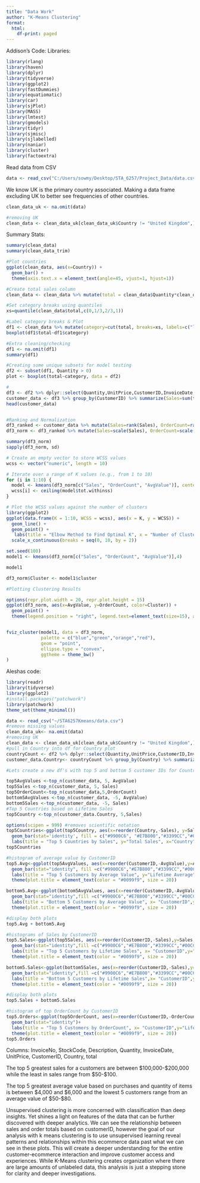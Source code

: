 ```yaml
---
title: "Data Work"
author: "K-Means Clustering"
format: 
  html:
    df-print: paged
---
```


Addison's Code: Libraries:

```r
library(rlang)
library(haven)
library(dplyr)
library(tidyverse)
library(ggplot2)
library(fastDummies)
library(equatiomatic)
library(car)
library(sjPlot)
library(MASS)
library(lmtest)
library(gmodels)
library(tidyr)
library(sjmisc)
library(sjlabelled)
library(naniar)
library(cluster)
library(factoextra)
```

Read data from CSV

```r
data <- read_csv("C:/Users/sowmy/Desktop/STA_6257/Project_Data/data.csv")

```

We know UK is the primary country associated. Making a data frame excluding UK to better see frequencies of other countries.

```r
clean_data_uk <- na.omit(data)

#removing UK
clean_data <- clean_data_uk[clean_data_uk$Country != "United Kingdom",]
```

Summary Stats:

```r
summary(clean_data)
summary(clean_data_trim)

#Plot countries
ggplot(clean_data, aes(x=Country)) +
  geom_bar() +
  theme(axis.text.x = element_text(angle=45, vjust=1, hjust=1))

#Create total sales column
clean_data <- clean_data %>% mutate(total = clean_data$Quantity*clean_data$UnitPrice)

#Set category breaks using quantiles
xs=quantile(clean_data$total,c(0,1/3,2/3,1))

#Label category breaks & Plot
df1 <- clean_data %>% mutate(category=cut(total, breaks=xs, labels=c("low","middle","high"),include.lowest = TRUE))
boxplot(df1$total~df1$category)

#Extra cleaning/checking
df1 <- na.omit(df1)
summary(df1)

#Creating some unique subsets for model testing
df2 <- subset(df1, Quantity > 0)
plot <- boxplot(total~category, data = df2)

#
df3 <- df2 %>% dplyr::select(Quantity,UnitPrice,CustomerID,InvoiceDate,total)
customer_data <- df3 %>% group_by(CustomerID) %>% summarize(Sales=sum(total), OrderCount=length(unique(InvoiceDate))) %>% mutate(AvgValue=Sales/OrderCount)
head(customer_data)


#Ranking and Normalization
df3_ranked <- customer_data %>% mutate(Sales=rank(Sales), OrderCount=rank(OrderCount, ties.method = "first"), AvgValue=rank(AvgValue))
df3_norm <- df3_ranked %>% mutate(Sales=scale(Sales), OrderCount=scale(OrderCount), AvgValue=scale(AvgValue))

summary(df3_norm)
sapply(df3_norm, sd)

# Create an empty vector to store WCSS values
wcss <- vector("numeric", length = 10)

# Iterate over a range of K values (e.g., from 1 to 10)
for (i in 1:10) {
  model <- kmeans(df3_norm[c("Sales", "OrderCount", "AvgValue")], centers = i, nstart = 10)
  wcss[i] <- ceiling(model$tot.withinss)
}

# Plot the WCSS values against the number of clusters
library(ggplot2)
ggplot(data.frame(K = 1:10, WCSS = wcss), aes(x = K, y = WCSS)) +
  geom_line() +
  geom_point() +
   labs(title = "Elbow Method to Find Optimal K", x = "Number of Clusters (K)", y = "Within-Cluster-Sum-of-Squares (WCSS)") +
  scale_x_continuous(breaks = seq(0, 10, by = 2))
```

```r
set.seed(100)
model1 <- kmeans(df3_norm[c("Sales", "OrderCount", "AvgValue")],4)

model1

df3_norm$Cluster <- model1$cluster
```

```r
#Plotting Clustering Results

options(repr.plot.width = 20, repr.plot.height = 15)
ggplot(df3_norm, aes(x=AvgValue, y=OrderCount, color=Cluster)) + 
  geom_point() + 
  theme(legend.position = "right", legend.text=element_text(size=15), axis.title = element_text(size = 10))


fviz_cluster(model1, data = df3_norm,
             palette = c("blue","green","orange","red"),
             geom = "point",
             ellipse.type = "convex",
             ggtheme = theme_bw()
)
```

Aleshas code:

```r
library(readr)
library(tidyverse)
library(ggplot2)
#install.packages("patchwork")
library(patchwork)
theme_set(theme_minimal())

data <- read_csv("~/STA6257Kmeans/data.csv")
#remove missing values
clean_data_uk<- na.omit(data)
#removing UK
clean_data <- clean_data_uk[clean_data_uk$Country != "United Kingdom",]
#pull in Country into df for Country plot
countryCount <- df2 %>% dplyr::select(Quantity,UnitPrice,CustomerID,InvoiceDate,total,Country)
customer_data.Country<- countryCount %>% group_by(Country) %>% summarize(Sales=sum(total))

#Lets create a new df's with top 5 and bottom 5 customer IDs for Country, Sales, OrderCount, and AvgValue, they may not be all be the same

top5AvgValues <-top_n(customer_data, 5, AvgValue)
top5Sales <-top_n(customer_data, 5, Sales)
top5OrderCount<-top_n(customer_data,5,OrderCount)
bottom5AvgValues <-top_n(customer_data, -5, AvgValue)
bottom5Sales <-top_n(customer_data, -5, Sales)
#Top 5 Countries based on Lifetime Sales
top5Country <-top_n(customer_data.Country, 5,Sales)

options(scipen = 999) #removes scientific notation
top5Countries<-ggplot(top5Country, aes(x=reorder(Country,-Sales), y=Sales)) + 
  geom_bar(stat='identity', fill = c("#9900C6", "#E7B800","#3399CC","#00CC66","#FF99FF"))+
  labs(title = "Top 5 Countries by Sales", y="Total Sales", x="Country")
top5Countries

#histogram of average value by CustomerID
top5.Avg<-ggplot(top5AvgValues, aes(x=reorder(CustomerID,-AvgValue),y=AvgValue, fill=CustomerID))+ 
  geom_bar(stat="identity", fill =c("#9900C6","#E7B800","#3399CC","#00CC66","#FF99FF"))+
  labs(title = "Top 5 Customers by Average Value", y="Lifetime Average", x="CustomerID")+
  theme(plot.title = element_text(color = "#0099f9", size = 20))

bottom5.Avg<-ggplot(bottom5AvgValues, aes(x=reorder(CustomerID,-AvgValue),y=AvgValue, fill=CustomerID))+ 
  geom_bar(stat="identity",fill =c("#9900C6","#E7B800","#3399CC","#00CC66","#FF99FF"))+
  labs(title = "Bottom 5 Customers by Average Value", x= "CustomerID",y="Average Total Value Spent")+
  theme(plot.title = element_text(color = "#0099f9", size = 20))

#display both plots
top5.Avg + bottom5.Avg

#histograms of Sales by CustomerID
top5.Sales<-ggplot(top5Sales, aes(x=reorder(CustomerID,-Sales),y=Sales, fill=CustomerID))+ 
  geom_bar(stat="identity",fill =c("#9900C6","#E7B800","#3399CC","#00CC66","#FF99FF"))+
  labs(title = "Top 5 Customers by Lifetime Sales", x= "CustomerID",y="Lifetime Customer Sales")+
  theme(plot.title = element_text(color = "#0099f9", size = 20))

bottom5.Sales<-ggplot(bottom5Sales, aes(x=reorder(CustomerID,-Sales),y=Sales, fill=CustomerID))+
  geom_bar(stat="identity",fill =c("#9900C6","#E7B800","#3399CC","#00CC66","#FF99FF"))+
  labs(title = "Bottom 5 Customers by Lifetime Sales",x= "CustomerID",y="Total Sales")+
  theme(plot.title = element_text(color = "#0099f9", size = 20))

#display both plots 
top5.Sales + bottom5.Sales

#histogram of top OrderCount by CustomerID
top5.Orders<-ggplot(top5OrderCount, aes(x=reorder(CustomerID,-OrderCount),y=OrderCount, fill=CustomerID))+ 
  geom_bar(stat="identity")+
  labs(title = "Top 5 Customers by OrderCount", x= "CustomerID",y="Lifetime Order Totals")+
  theme(plot.title = element_text(color = "#0099f9", size = 20))
top5.Orders

```

Columns: InvoiceNo, StockCode, Description, Quantity, InvoiceDate, UnitPrice, CustomerID, Country, total

The top 5 greatest sales for a customers are between \$100,000-\$200,000 while the least in sales range from \$50-\$100.

The top 5 greatest average value based on purchases and quantity of items is between \$4,000 and \$6,000 and the lowest 5 customers range from an average value of \$50-\$80.

Unsupervised clustering is more concerned with classification than deep insights. Yet shines a light on features of the data that can be further discovered with deeper analytics. We can see the relationship between sales and order totals based on customerID, however the goal of our analysis with k means clustering is to use unsupervised learning reveal patterns and relationships within this ecommerce data past what we can see in these plots. This will create a deeper understanding for the entire customer-ecommerce interaction and improve customer access and experiences. While K-Means clustering creates organization where there are large amounts of unlabeled data, this analysis is just a stepping stone for clarity and deeper investigations. 
